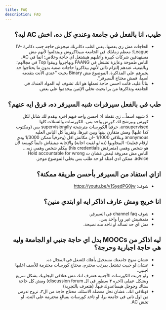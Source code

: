 ```yaml
---
title: FAQ
description: FAQ
---
```



<div dir="rtl">

## طيب، انا بالفعل في جامعة وعندي كل ده، اخش AC ليه؟

- الحاجات مش زي بعضها، يعني اغلب دكاترتك ميجوش حاجة جنب دكاترة IV-League؛ معظم زمايلك في الجامعة مبيذاكروش وبيتدلعوا لأنهم مش مستهدفين شركات كبيرة وأغلبهم هيشتغل اي حاجة وخلاص؛ انما في AC، الناس طموحة وعايزة تشتغل في FAANG ويهاجروا ويبقوا Top في مجالهم؛ وبالتبعية، عندهم إلتزام ذاتي لأنهم بيذاكروا حاجات صعبة بدون ما يحتاجوا حد يجبرهم علي المذاكرة. الموضوع مش Binary بحيث "عندي الأنت بتقدمه اسماً، فمش محتاج السيرفر".
- بنائاً عليه، فأنت احسن حاجة تعملها هو انك تشوف ايه المواد العندك في الجامعة وتذاكرها من برا بحيث تخلي الإثنين بيخدموا علي بعض.

## طب في بالفعل سيرفرات شبه السيرفر ده، فرق ايه عنهم؟

-  ﻻ شبهه اسماً... زي نقطة 4؛ احسن واحد فيهم اخره بيقدم لك شانل لكل كورس وبيرشح لك كورس واحد بس. الكورسات والشنلات كلها unsupervised، حرفياً الكورسات مترشحة supervisionally بس (ومكتوب كدا عليها) ومش متقارن بينها وبين غيرها. وتقريباً كل الناس العليه anonymous وبتلاقي 1/1000 -ان مكانش اقل (وحرفياً ممكن 1/3000 ودي ارقام فعلية)- البيجاوبوا (ده لو لقيت اجابة) والإجابة مبتبقاش دايماً كويسة لأن هو شخص وهمي (متعرفش his credentials) بيكلم شخص وهمي زيه... الناس مش معروفة لبعض عشان ت Hold accountable for wrong advice. ممكن ادي امثلة لو حد طلب بس بخلي الموضوع موجز.

## ازاي استفاد من السيرفر بأحسن طريقة ممكنة؟

- شوف: https://youtu.be/v1SyedPG0jw

## انا خريج ومش عارف اذاكر ايه او ابتدي منين؟

- شوف channel faq في السيرفر.
- متمشيش غير ورا واحد بس.
- مش اي حد تسأله او تاخد منه نصيحة.

## ليه اذاكر من MOOCs بدل اي حاجة جنبي او الجامعة وليه هي حاجة اجبارية وحرجة؟

- عشان منهج جامعتك مستحيل يأهلك للشغل في المجال ده.
- عشان لو حبيت تشتغل بمرتب محترم، محتاج كورسات محترمة للأسف اغلبها اجنبي.
- ولو جربت الكورسات الأجنبية هتعرف انك مش هتلاقي اليجاوبك بشكل سريع وبشكل عملي (اخره ٣ سطور في ال discussion forum) ومش كل حاجة ستاك وجوجل هيساعدوك فيها. (هتعرف بالتجربة)
- فهتلاقي انك، عشان تحل معضلة الاسئلة، محتاج حاجة من ال٣، تروح تدرس من اول تاني في جامعة برا، او تاخد كورسات بمبالغ محترمة علي النت، او تخش AC.

</div>
